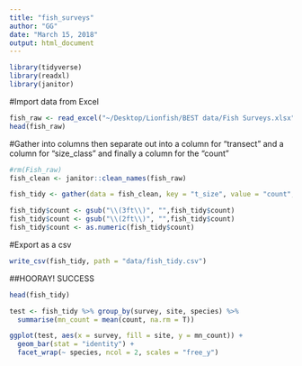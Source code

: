 ```yaml
---
title: "fish_surveys"
author: "GG"
date: "March 15, 2018"
output: html_document
---
```


```r
library(tidyverse)
library(readxl)
library(janitor)
```

#Import data from Excel

```r
fish_raw <- read_excel("~/Desktop/Lionfish/BEST data/Fish Surveys.xlsx")
head(fish_raw)
```

#Gather into columns then separate out into a column for "transect" and a column for "size_class" and finally a column for the "count"

```r
#rm(Fish_raw)
fish_clean <- janitor::clean_names(fish_raw)

fish_tidy <- gather(data = fish_clean, key = "t_size", value = "count", -date, -survey, -site, -species) %>% separate(t_size, into = c("transect", "size"), sep = "_", convert = TRUE)

fish_tidy$count <- gsub("\\(3ft\\)", "",fish_tidy$count)
fish_tidy$count <- gsub("\\(2ft\\)", "",fish_tidy$count)
fish_tidy$count <- as.numeric(fish_tidy$count)

```

#Export as a csv

```r
write_csv(fish_tidy, path = "data/fish_tidy.csv")
```

##HOORAY! SUCCESS

```r
head(fish_tidy)
```

```r
test <- fish_tidy %>% group_by(survey, site, species) %>%
  summarise(mn_count = mean(count, na.rm = T))
```

```r
ggplot(test, aes(x = survey, fill = site, y = mn_count)) + 
  geom_bar(stat = "identity") +
  facet_wrap(~ species, ncol = 2, scales = "free_y")
```


